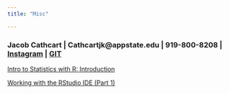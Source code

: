 ```yaml
---
title: "Misc"

---
```




### Jacob Cathcart | Cathcartjk@appstate.edu | 919-800-8208 | [Instagram](http://www.instagram.com/jcathcart13/) | [GIT](https://github.com/jcathcart6)

[Intro to Statistics with R: Introduction](http://www.datacamp.com/courses/intro-to-statistics-with-r-introduction)


[Working with the RStudio IDE (Part 1)](http://www.datacamp.com/courses/working-with-the-rstudio-ide-part-1)

